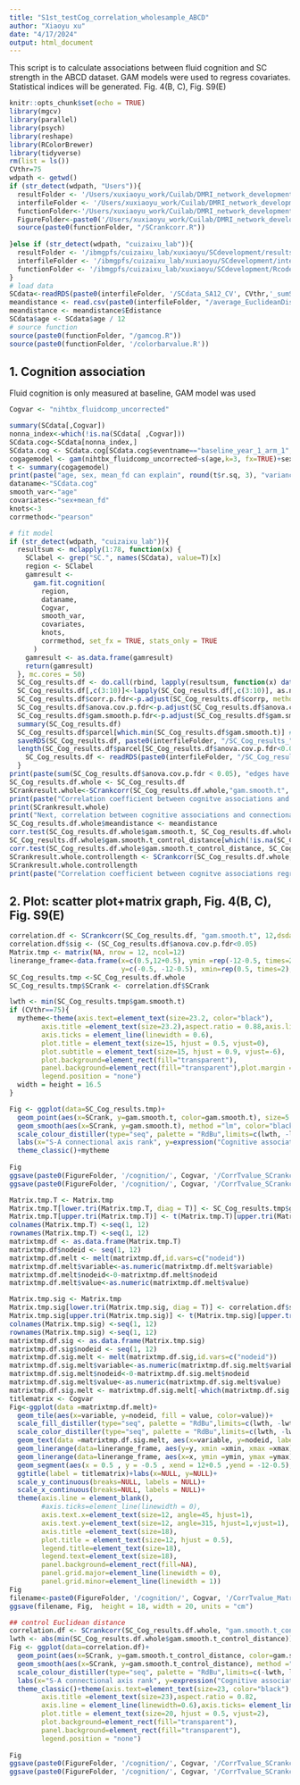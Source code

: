 ```yaml
---
title: "S1st_testCog_correlation_wholesample_ABCD"
author: "Xiaoyu xu"
date: "4/17/2024"
output: html_document
---
```

This script is to calculate associations between fluid cognition and SC strength in the ABCD dataset. GAM models were used to regress covariates. Statistical indices will be generated. Fig. 4(B, C), Fig. S9(E)
```r
knitr::opts_chunk$set(echo = TRUE)
library(mgcv)
library(parallel)
library(psych)
library(reshape)
library(RColorBrewer)
library(tidyverse)
rm(list = ls())
CVthr=75
wdpath <- getwd()
if (str_detect(wdpath, "Users")){
  resultFolder <- '/Users/xuxiaoyu_work/Cuilab/DMRI_network_development/SC_development/results_ABCD'
  interfileFolder <- '/Users/xuxiaoyu_work/Cuilab/DMRI_network_development/SC_development/interdataFolder_ABCD'
  functionFolder<-'/Users/xuxiaoyu_work/Cuilab/DMRI_network_development/SC_development/Rcode_SCdevelopment/gamfunction'
  FigureFolder<-paste0('/Users/xuxiaoyu_work/Cuilab/DMRI_network_development/SC_development/Figure_ABCD_final/SA12/CV', CVthr)
  source(paste0(functionFolder, "/SCrankcorr.R"))
  
}else if (str_detect(wdpath, "cuizaixu_lab")){
  resultFolder <- '/ibmgpfs/cuizaixu_lab/xuxiaoyu/SCdevelopment/results_ABCD'
  interfileFolder <- '/ibmgpfs/cuizaixu_lab/xuxiaoyu/SCdevelopment/interdataFolder_ABCD'
  functionFolder <- '/ibmgpfs/cuizaixu_lab/xuxiaoyu/SCdevelopment/Rcode_SCdevelopment/gamfunction'
}
# load data
SCdata<-readRDS(paste0(interfileFolder, '/SCdata_SA12_CV', CVthr,'_sumSCinvnode.sum.msmtcsd.combatNTBfluid_cog2SC.rds'))
meandistance <- read.csv(paste0(interfileFolder, "/average_EuclideanDistance_12.csv"))
meandistance <- meandistance$Edistance
SCdata$age <- SCdata$age / 12
# source function
source(paste0(functionFolder, "/gamcog.R"))
source(paste0(functionFolder, '/colorbarvalue.R'))

```

## 1. Cognition association
Fluid cognition is only measured at baseline, GAM model was used
```r
Cogvar <- "nihtbx_fluidcomp_uncorrected"

summary(SCdata[,Cogvar])
nonna_index<-which(!is.na(SCdata[ ,Cogvar]))
SCdata.cog<-SCdata[nonna_index,]
SCdata.cog <- SCdata.cog[SCdata.cog$eventname=="baseline_year_1_arm_1",]
cogagemodel <- gam(nihtbx_fluidcomp_uncorrected~s(age,k=3, fx=TRUE)+sex+mean_fd, data=SCdata.cog)
t <- summary(cogagemodel)
print(paste("age, sex, mean_fd can explain", round(t$r.sq, 3), "variance of cognition."))
dataname<-"SCdata.cog"
smooth_var<-"age"
covariates<-"sex+mean_fd"
knots<-3
corrmethod<-"pearson"

# fit model
if (str_detect(wdpath, "cuizaixu_lab")){
  resultsum <- mclapply(1:78, function(x) {
    SClabel <- grep("SC.", names(SCdata), value=T)[x]
    region <- SClabel
    gamresult <-
      gam.fit.cognition(
        region,
        dataname,
        Cogvar,
        smooth_var, 
        covariates, 
        knots,
        corrmethod, set_fx = TRUE, stats_only = TRUE
      )
    gamresult <- as.data.frame(gamresult)
    return(gamresult)
  }, mc.cores = 50)
  SC_Cog_results.df <- do.call(rbind, lapply(resultsum, function(x) data.frame(x)))
  SC_Cog_results.df[,c(3:10)]<-lapply(SC_Cog_results.df[,c(3:10)], as.numeric)
  SC_Cog_results.df$corr.p.fdr<-p.adjust(SC_Cog_results.df$corrp, method="fdr")
  SC_Cog_results.df$anova.cov.p.fdr<-p.adjust(SC_Cog_results.df$anova.cov.pvalue, method="fdr")
  SC_Cog_results.df$gam.smooth.p.fdr<-p.adjust(SC_Cog_results.df$gam.smooth.pvalue, method="fdr")
  summary(SC_Cog_results.df)
  SC_Cog_results.df$parcel[which.min(SC_Cog_results.df$gam.smooth.t)] # SC.74
  saveRDS(SC_Cog_results.df, paste0(interfileFolder, "/SC_Cog_results_", Cogvar,"_CV", CVthr,"_cog2SC.rds"))
  length(SC_Cog_results.df$parcel[SC_Cog_results.df$anova.cov.p.fdr<0.05])}else{
    SC_Cog_results.df <- readRDS(paste0(interfileFolder, "/SC_Cog_results_", Cogvar,"_CV", CVthr,"_cog2SC.rds"))
  }
print(paste(sum(SC_Cog_results.df$anova.cov.p.fdr < 0.05), "edges have significant associations with ", Cogvar," cognition."))
SC_Cog_results.df.whole <- SC_Cog_results.df
SCrankresult.whole<-SCrankcorr(SC_Cog_results.df.whole,"gam.smooth.t", 12)
print(paste("Correlation coefficient between cognitve associations and connectional axis is", round(SCrankresult.whole$r.spearman,2), "with a P value of", round(SCrankresult.whole$p.spearman,3)))
print(SCrankresult.whole)
print("Next, correlation between cognitive associations and connectional axis is tested while controlling for Euclidean distance.")
SC_Cog_results.df.whole$meandistance <- meandistance
corr.test(SC_Cog_results.df.whole$gam.smooth.t, SC_Cog_results.df.whole$meandistance, method = "pearson") 
SC_Cog_results.df.whole$gam.smooth.t_control_distance[which(!is.na(SC_Cog_results.df.whole$gam.smooth.t))] <- residuals(lm(gam.smooth.t~meandistance, data=SC_Cog_results.df.whole))
corr.test(SC_Cog_results.df.whole$gam.smooth.t_control_distance, SC_Cog_results.df.whole$meandistance, method = "pearson") # r=0
SCrankresult.whole.controllength <- SCrankcorr(SC_Cog_results.df.whole, "gam.smooth.t_control_distance", 12, dsdata=FALSE)
SCrankresult.whole.controllength
print(paste("Correlation coefficient between cognitve associations regressing out Euclidean distance and connectional axis is", round(SCrankresult.whole.controllength$r.spearman,2), "with a P value of", round(SCrankresult.whole.controllength$p.spearman,3)))

```

## 2. Plot: scatter plot+matrix graph, Fig. 4(B, C), Fig. S9(E)

```r
correlation.df <- SCrankcorr(SC_Cog_results.df, "gam.smooth.t", 12,dsdata=TRUE)
correlation.df$sig <- (SC_Cog_results.df$anova.cov.p.fdr<0.05)
Matrix.tmp <- matrix(NA, nrow = 12, ncol=12)
linerange_frame<-data.frame(x=c(0.5,12+0.5), ymin =rep(-12-0.5, times=2), ymax =rep(-0.5, times=2),
                            y=c(-0.5, -12-0.5), xmin=rep(0.5, times=2), xmax=rep(12+0.5, times=2))
SC_Cog_results.tmp <-SC_Cog_results.df.whole
SC_Cog_results.tmp$SCrank <- correlation.df$SCrank

lwth <- min(SC_Cog_results.tmp$gam.smooth.t)
if (CVthr==75){
  mytheme<-theme(axis.text=element_text(size=23.2, color="black"), 
        axis.title =element_text(size=23.2),aspect.ratio = 0.88,axis.line = element_line(linewidth = 0.6),
        axis.ticks = element_line(linewidth = 0.6),
        plot.title = element_text(size=15, hjust = 0.5, vjust=0),
        plot.subtitle = element_text(size=15, hjust = 0.9, vjust=-6),
        plot.background=element_rect(fill="transparent"),
        panel.background=element_rect(fill="transparent"),plot.margin = margin(t=10,r=5,b=5,l=5, unit="pt"),
        legend.position = "none")
  width = height = 16.5
}

Fig <- ggplot(data=SC_Cog_results.tmp)+
  geom_point(aes(x=SCrank, y=gam.smooth.t, color=gam.smooth.t), size=5.5)+
  geom_smooth(aes(x=SCrank, y=gam.smooth.t), method ="lm", color="black", linewidth=1.4)+
  scale_colour_distiller(type="seq", palette = "RdBu",limits=c(lwth, -lwth), direction = -1)+
  labs(x="S-A connectional axis rank", y=expression("Cognitive association ("*italic("T")*" value)"))+
  theme_classic()+mytheme
  
Fig
ggsave(paste0(FigureFolder, '/cognition/', Cogvar, '/CorrTvalue_SCrankcorr_n12_siteall.tiff'), Fig, width=17, height =14, units = "cm")
ggsave(paste0(FigureFolder, '/cognition/', Cogvar, '/CorrTvalue_SCrankcorr_n12_siteall.svg'), Fig, dpi=600, width=width, height =height, units = "cm")

Matrix.tmp.T <- Matrix.tmp
Matrix.tmp.T[lower.tri(Matrix.tmp.T, diag = T)] <- SC_Cog_results.tmp$gam.smooth.t
Matrix.tmp.T[upper.tri(Matrix.tmp.T)] <- t(Matrix.tmp.T)[upper.tri(Matrix.tmp.T)]
colnames(Matrix.tmp.T) <-seq(1, 12)
rownames(Matrix.tmp.T) <-seq(1, 12)
matrixtmp.df <- as.data.frame(Matrix.tmp.T)
matrixtmp.df$nodeid <- seq(1, 12)
matrixtmp.df.melt <- melt(matrixtmp.df,id.vars=c("nodeid"))
matrixtmp.df.melt$variable<-as.numeric(matrixtmp.df.melt$variable)
matrixtmp.df.melt$nodeid<-0-matrixtmp.df.melt$nodeid
matrixtmp.df.melt$value<-as.numeric(matrixtmp.df.melt$value)

Matrix.tmp.sig <- Matrix.tmp
Matrix.tmp.sig[lower.tri(Matrix.tmp.sig, diag = T)] <- correlation.df$sig
Matrix.tmp.sig[upper.tri(Matrix.tmp.sig)] <- t(Matrix.tmp.sig)[upper.tri(Matrix.tmp.sig)]
colnames(Matrix.tmp.sig) <-seq(1, 12)
rownames(Matrix.tmp.sig) <-seq(1, 12)
matrixtmp.df.sig <- as.data.frame(Matrix.tmp.sig)
matrixtmp.df.sig$nodeid <- seq(1, 12)
matrixtmp.df.sig.melt <- melt(matrixtmp.df.sig,id.vars=c("nodeid"))
matrixtmp.df.sig.melt$variable<-as.numeric(matrixtmp.df.sig.melt$variable)
matrixtmp.df.sig.melt$nodeid<-0-matrixtmp.df.sig.melt$nodeid
matrixtmp.df.sig.melt$value<-as.numeric(matrixtmp.df.sig.melt$value)
matrixtmp.df.sig.melt <- matrixtmp.df.sig.melt[-which(matrixtmp.df.sig.melt$value==0),]
titlematrix <- Cogvar
Fig<-ggplot(data =matrixtmp.df.melt)+
  geom_tile(aes(x=variable, y=nodeid, fill = value, color=value))+
  scale_fill_distiller(type="seq", palette = "RdBu",limits=c(lwth, -lwth),na.value = "grey")+
  scale_color_distiller(type="seq", palette = "RdBu",limits=c(lwth, -lwth),na.value = "grey")+
  geom_text(data =matrixtmp.df.sig.melt, aes(x=variable, y=nodeid, label = "*"), vjust = 0.7, hjust = 0.5, size=6)+
  geom_linerange(data=linerange_frame, aes(y=y, xmin =xmin, xmax =xmax), color="black", linewidth=0.5)+
  geom_linerange(data=linerange_frame, aes(x=x, ymin =ymin, ymax =ymax), color="black", linewidth=0.5)+
  geom_segment(aes(x = 0.5 , y = -0.5 , xend = 12+0.5 ,yend = -12-0.5), color="black", linewidth=0.5)+
  ggtitle(label = titlematrix)+labs(x=NULL, y=NULL)+
  scale_y_continuous(breaks=NULL, labels = NULL)+
  scale_x_continuous(breaks=NULL, labels = NULL)+
  theme(axis.line = element_blank(),
        #axis.ticks=element_line(linewidth = 0),
        axis.text.x=element_text(size=12, angle=45, hjust=1),
        axis.text.y=element_text(size=12, angle=315, hjust=1,vjust=1),
        axis.title =element_text(size=18),
        plot.title = element_text(size=12, hjust = 0.5),
        legend.title=element_text(size=18),
        legend.text=element_text(size=18),
        panel.background=element_rect(fill=NA),
        panel.grid.major=element_line(linewidth = 0),
        panel.grid.minor=element_line(linewidth = 1))
Fig
filename<-paste0(FigureFolder, '/cognition/', Cogvar, '/CorrTvalue_Matrix_n12_siteall.tiff')
ggsave(filename, Fig,  height = 18, width = 20, units = "cm")

## control Euclidean distance
correlation.df <- SCrankcorr(SC_Cog_results.df.whole, "gam.smooth.t_control_distance", 12,dsdata=TRUE)
lwth <- abs(min(SC_Cog_results.df.whole$gam.smooth.t_control_distance))
Fig <- ggplot(data=correlation.df)+
  geom_point(aes(x=SCrank, y=gam.smooth.t_control_distance, color=gam.smooth.t_control_distance), size=5)+
  geom_smooth(aes(x=SCrank, y=gam.smooth.t_control_distance), method ="lm", color="black", linewidth=1.4)+
  scale_colour_distiller(type="seq", palette = "RdBu",limits=c(-lwth, lwth), direction = -1)+
  labs(x="S-A connectional axis rank", y=expression("Cognitive association ("*italic("T")*" value)"))+
  theme_classic()+theme(axis.text=element_text(size=23, color="black"), 
        axis.title =element_text(size=23),aspect.ratio = 0.82,
        axis.line = element_line(linewidth=0.6),axis.ticks= element_line(linewidth=0.6),
        plot.title = element_text(size=20, hjust = 0.5, vjust=2),
        plot.background=element_rect(fill="transparent"),
        panel.background=element_rect(fill="transparent"),
        legend.position = "none")
  
Fig
ggsave(paste0(FigureFolder, '/cognition/', Cogvar, '/CorrTvalue_SCrankcorr_n12_siteall_control_distance.tiff'), Fig, width=17, height =14, units = "cm")
ggsave(paste0(FigureFolder, '/cognition/', Cogvar, '/CorrTvalue_SCrankcorr_n12_siteall_control_distance.svg'), Fig, dpi=600, width=17.5, height =15, units = "cm")

```


